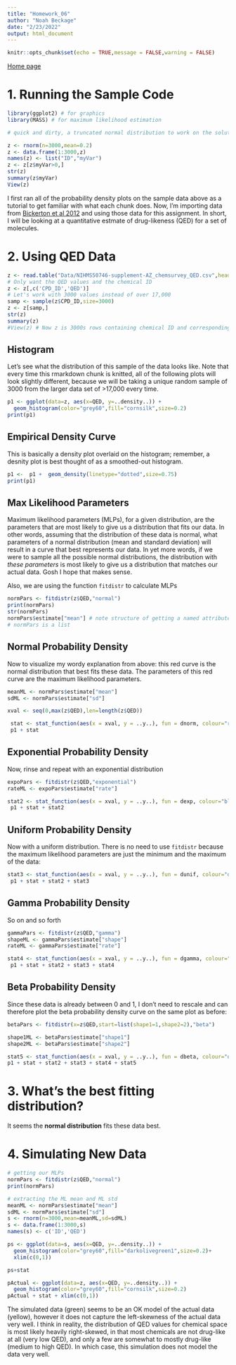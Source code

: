 ```yaml
---
title: "Homework_06"
author: "Noah Beckage"
date: "2/23/2022"
output: html_document
---
```


```r
knitr::opts_chunk$set(echo = TRUE,message = FALSE,warning = FALSE)
```

[Home page](index.html)

# 1. Running the Sample Code

```r
library(ggplot2) # for graphics
library(MASS) # for maximum likelihood estimation
```

```r
# quick and dirty, a truncated normal distribution to work on the solution set

z <- rnorm(n=3000,mean=0.2)
z <- data.frame(1:3000,z)
names(z) <- list("ID","myVar")
z <- z[z$myVar>0,]
str(z)
summary(z$myVar)
View(z)
```

I first ran all of the probability density plots on the sample data above as a tutorial to get familiar with what each chunk does. Now, I'm importing data from [Bickerton et al 2012](https://www.ncbi.nlm.nih.gov/pmc/articles/PMC3524573/pdf/emss-50746.pdf) and using those data for this assignment. In short, I will be looking at a quantitative estmate of drug-likeness (QED) for a set of molecules.

# 2. Using QED Data

```r
z <- read.table("Data/NIHMS50746-supplement-AZ_chemsurvey_QED.csv",header=TRUE,sep=",")
# Only want the QED values and the chemical ID
z <- z[,c('CPD_ID','QED')]
# Let's work with 3000 values instead of over 17,000
samp <- sample(z$CPD_ID,size=3000)
z <- z[samp,]
str(z)
summary(z)
#View(z) # Now z is 3000s rows containing chemical ID and corresponding QED values
```

## Histogram

Let's see what the distribution of this sample of the data looks like. Note that every time this rmarkdown chunk is knitted, all of the following plots will look slightly different, because we will be taking a unique random sample of 3000 from the larger data set of \>17,000 every time.

```r
p1 <- ggplot(data=z, aes(x=QED, y=..density..)) +
  geom_histogram(color="grey60",fill="cornsilk",size=0.2) 
print(p1)
```

## Empirical Density Curve

This is basically a density plot overlaid on the histogram; remember, a desnity plot is best thought of as a smoothed-out histogram.

```r
p1 <-  p1 +  geom_density(linetype="dotted",size=0.75)
print(p1)
```

## Max Likelihood Parameters

Maximum likelihood parameters (MLPs), for a given distribution, are the parameters that are most likely to give us a distribution that fits our data. In other words, assuming that the distribution of these data is normal, what parameters of a normal distribution (mean and standard deviation) will result in a curve that best represents our data. In yet more words, if we were to sample all the possible normal distributions, the distribution with *these parameters* is most likely to give us a distribution that matches our actual data. Gosh I hope that makes sense.

Also, we are using the function `fitdistr` to calculate MLPs

```r
normPars <- fitdistr(z$QED,"normal")
print(normPars)
str(normPars)
normPars$estimate["mean"] # note structure of getting a named attribute
# normPars is a list
```

## Normal Probability Density

Now to visualize my wordy explanation from above: this red curve is the normal distribution that best fits these data. The parameters of this red curve are the maximum likelihood parameters.

```r
meanML <- normPars$estimate["mean"]
sdML <- normPars$estimate["sd"]

xval <- seq(0,max(z$QED),len=length(z$QED))

 stat <- stat_function(aes(x = xval, y = ..y..), fun = dnorm, colour="red", n = length(z$QED), args = list(mean = meanML, sd = sdML))
 p1 + stat
```

## Exponential Probability Density

Now, rinse and repeat with an exponential distribution

```r
expoPars <- fitdistr(z$QED,"exponential")
rateML <- expoPars$estimate["rate"]

stat2 <- stat_function(aes(x = xval, y = ..y..), fun = dexp, colour="blue", n = length(z$QED), args = list(rate=rateML))
 p1 + stat + stat2
```

## Uniform Probability Density

Now with a uniform distribution. There is no need to use `fitdistr` because the maximum likelihood parameters are just the minimum and the maximum of the data:

```r
stat3 <- stat_function(aes(x = xval, y = ..y..), fun = dunif, colour="darkgreen", n = length(z$QED), args = list(min=min(z$QED), max=max(z$QED)))
 p1 + stat + stat2 + stat3
```

## Gamma Probability Density

So on and so forth

```r
gammaPars <- fitdistr(z$QED,"gamma")
shapeML <- gammaPars$estimate["shape"]
rateML <- gammaPars$estimate["rate"]

stat4 <- stat_function(aes(x = xval, y = ..y..), fun = dgamma, colour="brown", n = length(z$QED), args = list(shape=shapeML, rate=rateML))
 p1 + stat + stat2 + stat3 + stat4
```

## Beta Probability Density

Since these data is already between 0 and 1, I don't need to rescale and can therefore plot the beta probability density curve on the same plot as before:

```r
betaPars <- fitdistr(x=z$QED,start=list(shape1=1,shape2=2),"beta")

shape1ML <- betaPars$estimate["shape1"]
shape2ML <- betaPars$estimate["shape2"]

stat5 <- stat_function(aes(x = xval, y = ..y..), fun = dbeta, colour="orchid", n = length(z$QED), args = list(shape1=shape1ML,shape2=shape2ML))
p1 + stat + stat2 + stat3 + stat4 + stat5
```

# 3. What's the best fitting distribution?
It seems the **normal distribution** fits these data best.

# 4. Simulating New Data
```r
# getting our MLPs
normPars <- fitdistr(z$QED,"normal")
print(normPars)

# extracting the ML mean and ML std
meanML <- normPars$estimate["mean"]
sdML <- normPars$estimate["sd"]
s <- rnorm(n=3000,mean=meanML,sd=sdML)
s <- data.frame(1:3000,s)
names(s) <- c('ID','QED')
```

```r
ps <- ggplot(data=s, aes(x=QED, y=..density..)) +
  geom_histogram(color="grey60",fill="darkolivegreen1",size=0.2)+
  xlim(c(0,1))

ps+stat
```

```r
pActual <- ggplot(data=z, aes(x=QED, y=..density..)) +
  geom_histogram(color="grey60",fill="cornsilk",size=0.2) 
pActual + stat + xlim(c(0,1))
```

The simulated data (green) seems to be an OK model of the actual data (yellow), however it does not capture the left-skewness of the actual data very well. I think in reality, the distribution of QED values for chemical space is most likely heavily right-skewed, in that most chemicals are not drug-like at all (very low QED), and only a few are somewhat to mostly drug-like (medium to high QED). In which case, this simulation does not model the data very well.

